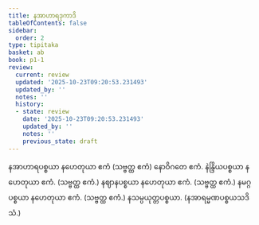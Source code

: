 ```yaml
---
title: နအာဟာရဒုကာဒိ
tableOfContents: false
sidebar:
  order: 2
type: tipitaka
basket: ab
book: p1-1
review:
  current: review
  updated: '2025-10-23T09:20:53.231493'
  updated_by: ''
  notes: ''
  history:
  - state: review
    date: '2025-10-23T09:20:53.231493'
    updated_by: ''
    notes: ''
    previous_state: draft
---
```



<ReviewStatus review={frontmatter.review} showDetails={true} />

<HypothesisAnnotation frontmatter={frontmatter} />

<DynamicBreadcrumb />

<Division number="160" book="p1-1" e="ch" v="36" p="50">

<Paragraph number="565" book="p1-1">
နအာဟာရပစ္စယာ နဟေတုယာ ဧကံ (သဗ္ဗတ္ထ ဧကံ) နောဝိဂတေ ဧကံ.
</Paragraph>

<Paragraph number="566" book="p1-1">
နဲန္ဒြိယပစ္စယာ နဟေတုယာ ဧကံ. (သဗ္ဗတ္ထ ဧကံ.)
</Paragraph>

<Paragraph number="567" book="p1-1">
နဈာနပစ္စယာ နဟေတုယာ ဧကံ. (သဗ္ဗတ္ထ ဧကံ.)
</Paragraph>

<Paragraph number="568" book="p1-1">
နမဂ္ဂပစ္စယာ နဟေတုယာ ဧကံ. (သဗ္ဗတ္ထ ဧကံ.)
</Paragraph>

<Paragraph number="569" book="p1-1">
နသမ္ပယုတ္တပစ္စယာ. (နအာရမ္မဏပစ္စယသဒိသံ.)
</Paragraph>
</Division>